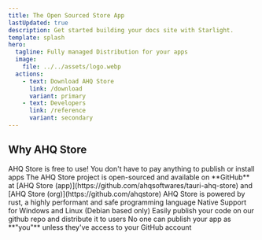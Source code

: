 ```yaml
---
title: The Open Sourced Store App
lastUpdated: true
description: Get started building your docs site with Starlight.
template: splash
hero:
  tagline: Fully managed Distribution for your apps
  image:
    file: ../../assets/logo.webp
  actions:
    - text: Download AHQ Store
      link: /download
      variant: primary
    - text: Developers
      link: /reference
      variant: secondary
---
```



## Why AHQ Store

<CardGrid stagger>
  <Card
    icon="star"
    title="Free"
  >
    AHQ Store is free to use! You don't have to pay anything to publish or install apps
  </Card>
  <Card
    icon="github"
    title="Open Sourced"
  >
    The AHQ Store project is open-sourced and available on **GitHub** at [AHQ Store (app)](https://github.com/ahqsoftwares/tauri-ahq-store) and [AHQ Store (org)](https://github.com/ahqstore)
  </Card>
  <Card
    icon="seti:rust"
    title="Powered by rust"  
  >
    AHQ Store is powered by rust, a highly performant and safe programming language
  </Card>
  <Card
    icon="seti:windows"
    title="Natively Supported"  
  >
    Native Support for Windows and Linux (Debian based only)
  </Card>
  <Card
    icon="seti:powershell"
    title="Easy Publishing"
  >
    Easily publish your code on our github repo and distribute it to users
  </Card>
  <Card icon="seti:lock" title="Secured" >
    No one can publish your app as **"you"** unless they've access to your GitHub account
  </Card>
</CardGrid>
